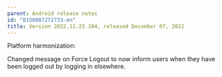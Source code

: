 ```yaml
---
parent: Android release notes
id: "8150887272733-en"
title: Version 2022.11.23.104, released December 07, 2022
---
```

Platform harmonization:

Changed message on Force Logout to now inform users when they have been logged out by logging in elsewhere.


